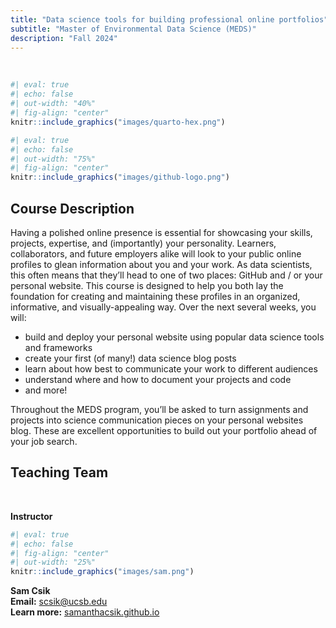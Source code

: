 ```yaml
---
title: "Data science tools for building professional online portfolios"
subtitle: "Master of Environmental Data Science (MEDS)"
description: "Fall 2024"
---
```


<br>

::: {.grid}
::: {.g-col-12 .g-col-md-6}
```r
#| eval: true
#| echo: false
#| out-width: "40%"
#| fig-align: "center"
knitr::include_graphics("images/quarto-hex.png")
```
:::

::: {.g-col-12 .g-col-md-6}
```r
#| eval: true
#| echo: false
#| out-width: "75%"
#| fig-align: "center"
knitr::include_graphics("images/github-logo.png")
```
:::
:::

## Course Description

Having a polished online presence is essential for showcasing your skills, projects, expertise, and (importantly) your personality. Learners, collaborators, and future employers alike will look to your public online profiles to glean information about you and your work. As data scientists, this often means that they'll head to one of two places: GitHub and / or your personal website. This course is designed to help you both lay the foundation for creating and maintaining these profiles in an organized, informative, and visually-appealing way. Over the next several weeks, you will:

- build and deploy your personal website using popular data science tools and frameworks
- create your first (of many!) data science blog posts
- learn about how best to communicate your work to different audiences
- understand where and how to document your projects and code
- and more!

Throughout the MEDS program, you'll be asked to turn assignments and projects into science communication pieces on your personal websites blog. These are excellent opportunities to build out your portfolio ahead of your job search. 

## Teaching Team

<br>

::: {.grid}
::: {.g-col-12 .g-col-md-12}

::: {.center-text .body-text-l}
**Instructor**
:::

```r
#| eval: true 
#| echo: false
#| fig-align: "center"
#| out-width: "25%" 
knitr::include_graphics("images/sam.png")
```

::: {.center-text}
[**Sam Csik**]{.teal-text}  
**Email:** [scsik@ucsb.edu](mailto::scsik@ucsb.edu)  
**Learn more:** [samanthacsik.github.io](https://samanthacsik.github.io/)  
:::

:::
:::

